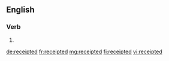 ==English==

===Verb===
{{head|en|verb form}}

# {{en-past of|receipt}}

[[de:receipted]]
[[fr:receipted]]
[[mg:receipted]]
[[fi:receipted]]
[[vi:receipted]]